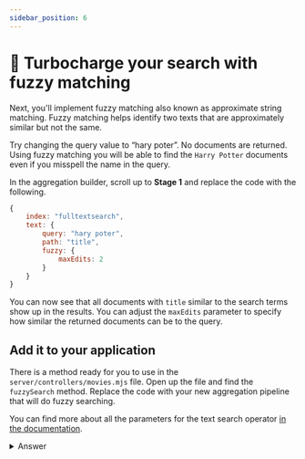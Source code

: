 ```yaml
---
sidebar_position: 6
---
```


# 🦸 Turbocharge your search with fuzzy matching

Next, you'll implement fuzzy matching also known as approximate string matching. Fuzzy matching helps identify two texts that are approximately similar but not the same.

Try changing the query value to “hary poter”. No documents are returned. Using fuzzy matching you will be able to find the `Harry Potter` documents even if you misspell the name in the query.

In the aggregation builder, scroll up to **Stage 1** and replace the code with the following.

```js
{
    index: "fulltextsearch",
    text: {
        query: "hary poter",
        path: "title",
        fuzzy: {
            maxEdits: 2
        }
    }
}
```

You can now see that all documents with `title` similar to the search terms show up in the results. You can adjust the `maxEdits` parameter to specify how similar the returned documents can be to the query.

## Add it to your application

There is a method ready for you to use in the `server/controllers/movies.mjs` file. Open up the file and find the `fuzzySearch` method. Replace the code with your new aggregation pipeline that will do fuzzy searching.

You can find more about all the parameters for the text search operator [in the documentation](https://www.mongodb.com/docs/atlas/atlas-search/text/).

<details>
<summary>Answer</summary>
<div>

```js
  async fuzzySearch(searchTerm) {
    const movies = await collection
      .aggregate([
        {
          $search: {
            index: "default",
            text: {
              query: searchTerm,
              path: {
                wildcard: "*",
              },
              fuzzy: {
                maxEdits: 2,
              },
            },
          },
        },
        {
          $project: {
            title: 1,
            year: 1,
            "imdb.rating": 1,
            fullplot: 1,
            poster: 1,
            released: 1,
            genres: 1
          },
        },
        {
          $limit: 20
        }
      ]).toArray();

    return movies;
  }
```
</div>
</details>